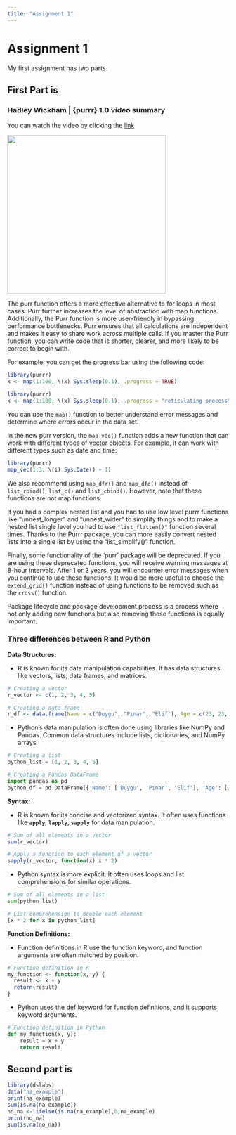 ```yaml
---
title: "Assignment 1"
---
```


# Assignment 1

My first assignment has two parts.

## First Part is

### Hadley Wickham \| {purrr} 1.0 video summary

You can watch the video by clicking the [link](https://www.youtube.com/watch?v=EGAs7zuRutY&list=PL9HYL-VRX0oTOK4cpbCbRk15K2roEgzVW&index=5)

![](images/Ekran%20görüntüsü%202023-11-01%20000846.png){width="361"}

The purr function offers a more effective alternative to for loops in most cases. Purr further increases the level of abstraction with map functions. Additionally, the Purr function is more user-friendly in bypassing performance bottlenecks. Purr ensures that all calculations are independent and makes it easy to share work across multiple calls. If you master the Purr function, you can write code that is shorter, clearer, and more likely to be correct to begin with.

For example, you can get the progress bar using the following code:

```r
library(purrr)
x <- map(1:100, \(x) Sys.sleep(0.1), .progress = TRUE)

```

```r
library(purrr)
x <- map(1:100, \(x) Sys.sleep(0.1), .progress = "reticulating process")
```

You can use the `map()` function to better understand error messages and determine where errors occur in the data set.

In the new purr version, the `map_vec()` function adds a new function that can work with different types of vector objects. For example, it can work with different types such as date and time:

```r
library(purrr)
map_vec(1:3, \(i) Sys.Date() + 1)
```

We also recommend using `map_dfr()` and `map_dfc()` instead of `list_rbind()`, `list_c()` and `list_cbind()`. However, note that these functions are not map functions.

If you had a complex nested list and you had to use low level purrr functions like "unnest_longer" and "unnest_wider" to simplify things and to make a nested list single level you had to use `"list_flatten()"` function several times. Thanks to the Purrr package, you can more easily convert nested lists into a single list by using the "list_simplify()" function.

Finally, some functionality of the 'purr' package will be deprecated. If you are using these deprecated functions, you will receive warning messages at 8-hour intervals. After 1 or 2 years, you will encounter error messages when you continue to use these functions. It would be more useful to choose the `extend_grid()` function instead of using functions to be removed such as the `cross()` function.

Package lifecycle and package development process is a process where not only adding new functions but also removing these functions is equally important.

### Three differences between R and Python

**Data Structures:**

-   R is known for its data manipulation capabilities. It has data structures like vectors, lists, data frames, and matrices.

```r
# Creating a vector
r_vector <- c(1, 2, 3, 4, 5)

# Creating a data frame
r_df <- data.frame(Name = c("Duygu", "Pınar", "Elif"), Age = c(23, 23, 27))
```

-   Python's data manipulation is often done using libraries like NumPy and Pandas. Common data structures include lists, dictionaries, and NumPy arrays.

```python
# Creating a list
python_list = [1, 2, 3, 4, 5]

# Creating a Pandas DataFrame
import pandas as pd
python_df = pd.DataFrame({'Name': ['Duygu', 'Pınar', 'Elif'], 'Age': [23, 23, 27]})
```

**Syntax:**

-   R is known for its concise and vectorized syntax. It often uses functions like **`apply`**, **`lapply`**, **`sapply`** for data manipulation.

```r
# Sum of all elements in a vector
sum(r_vector)

# Apply a function to each element of a vector
sapply(r_vector, function(x) x * 2)
```

-   Python syntax is more explicit. It often uses loops and list comprehensions for similar operations.

```python
# Sum of all elements in a list
sum(python_list)

# List comprehension to double each element
[x * 2 for x in python_list]
```

**Function Definitions:**

-   Function definitions in R use the function keyword, and function arguments are often matched by position.

```r
# Function definition in R
my_function <- function(x, y) {
  result <- x + y
  return(result)
}
```

-   Python uses the def keyword for function definitions, and it supports keyword arguments.

```python
# Function definition in Python
def my_function(x, y):
    result = x + y
    return result
```

## Second part is

```r
library(dslabs)
data("na_example")
print(na_example)
sum(is.na(na_example))
no_na <- ifelse(is.na(na_example),0,na_example)
print(no_na)
sum(is.na(no_na))
```
